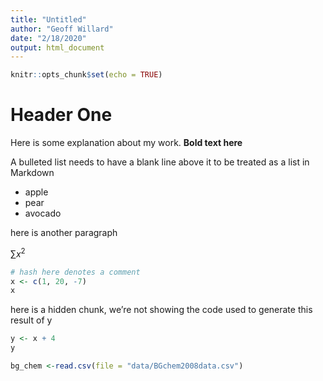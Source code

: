 ```yaml
---
title: "Untitled"
author: "Geoff Willard"
date: "2/18/2020"
output: html_document
---
```


```r
knitr::opts_chunk$set(echo = TRUE)
```
# Header One

Here is some explanation about my work. **Bold text here**

A bulleted list needs to have a blank line above it to be treated as a list in Markdown

* apple 
* pear
* avocado

here is another paragraph

$\sum{x^2}$

```r
# hash here denotes a comment
x <- c(1, 20, -7)
x
```

here is a hidden chunk, we're not showing the code used to generate this result of y

```r
y <- x + 4
y
```

```r
bg_chem <-read.csv(file = "data/BGchem2008data.csv")
```


